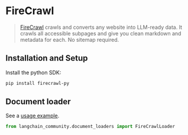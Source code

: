 # FireCrawl

>[FireCrawl](https://firecrawl.dev/?ref=langchain) crawls and converts any website into LLM-ready data. 
> It crawls all accessible subpages and give you clean markdown 
> and metadata for each. No sitemap required.


## Installation and Setup

Install the python SDK:

```bash
pip install firecrawl-py
```

## Document loader

See a [usage example](/docs/integrations/document_loaders/firecrawl).

```python
from langchain_community.document_loaders import FireCrawlLoader
```
